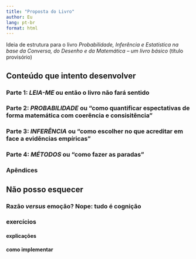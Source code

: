 ```yaml
---
title: "Proposta do Livro"
author: Eu
lang: pt-br
format: html
---
```


Ideia de estrutura para o livro *Probabilidade, Inferência e Estatística na base da Conversa, do Desenho e da Matemática -- um livro básico* (título provisório)

## Conteúdo que intento desenvolver

### Parte 1: ***LEIA-ME*** ou então o livro não fará sentido {#sec-leia-me}

### Parte 2: ***PROBABILIDADE*** ou "como quantificar espectativas de forma matemática com coerência e consisitência" {#sec-probabilidade}

### Parte 3: ***INFERÊNCIA*** ou "como escolher no que acreditar em face a evidências empíricas" {#sec-inferencia}

### Parte 4: ***MÉTODOS*** ou "como fazer as paradas" {#sec-metodos}

### Apêndices {#sec-apendices}

## Não posso esquecer {#sec-nao-posso-esquecer}

### Razão *versus* emoção? Nope: tudo é cognição 

### exercícios

#### explicações

#### como implementar
